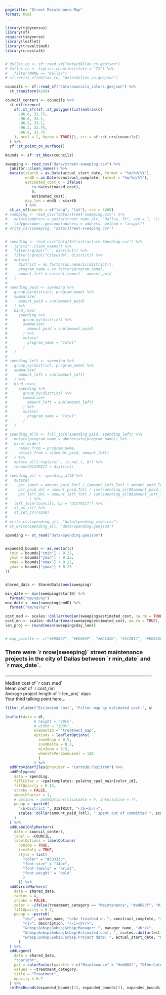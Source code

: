 ```yaml
---
pagetitle: "Street Maintenance Map"
format: html
---
```


```r

library(tidycensus)
library(sf)
require(tidyverse)
library(leaflet)
library(traveltimeR)
library(crosstalk)


# dallas_co <- sf::read_sf("data/dallas_co.geojson")
# dallas_co <- tigris::counties(state = "TX") %>%
#   filter(NAME == "Dallas")
# sf::write_sf(dallas_co, "data/dallas_co.geojson")

councils <- sf::read_sf("data/councils_colors.geojson") %>%
  st_transform(4269)

council_centers <- councils %>%
  st_difference(
    sf::st_sfc(sf::st_polygon(list(matrix(c(
      -96.6, 32.75,
      -96.6, 33.1,
      -96.3, 33.1,
      -96.3, 32.75,
      -96.6, 32.75
    ), ncol = 2, byrow = TRUE))), crs = sf::st_crs(councils))
  ) %>%
  sf::st_point_on_surface() 

bounds <- sf::st_bbox(councils)

sweeping <- read_csv("data/street-sweeping.csv") %>%
  janitor::clean_names() %>%
  mutate(startD = as.Date(actual_start_date, format = "%m/%d/%Y"),
         endD = as.Date(construct_complete, format = "%m/%d/%Y"),
         estimated_cost_0 = ifelse(
            is.na(estimated_cost),
            0,
            estimated_cost),
         day_len = endD - startD
         ) %>%
  st_as_sf(coords = c("long", "lat"), crs = 4269)
# sweeping <- read_csv("data/street-sweeping.csv") %>%
#   mutate(address = paste(street_name_alt, "Dallas, TX", sep = ", ")) %>%
#   tidygeocoder::geocode(address = address, method = "arcgis")
# write_csv(sweeping, "data/street-sweeping.csv")


# spending <- read_csv("data/Infrastructure Spending.csv") %>%
#   janitor::clean_names() %>%
#   filter(!grepl(",", district)) %>%
#   filter(!grepl("Citywide", district)) %>%
#   mutate(
#     district = as.factor(as.numeric(district)),
#     program_name = as.factor(program_name),
#     amount_left = current_commit - amount_paid
#   )
# 
# spending_paid <- spending %>%
#   group_by(district, program_name) %>%
#   summarize(
#     amount_paid = sum(amount_paid)
#   ) %>%
#   bind_rows(
#     spending %>%
#       group_by(district) %>%
#       summarize(
#         amount_paid = sum(amount_paid)
#       ) %>%
#       mutate(
#         program_name = "Total"
#       )
#   )
# 
# spending_left <- spending %>%
#   group_by(district, program_name) %>%
#   summarize(
#     amount_left = sum(amount_left)
#   ) %>%
#   bind_rows(
#     spending %>%
#       group_by(district) %>%
#       summarize(
#         amount_left = sum(amount_left)
#       ) %>%
#       mutate(
#         program_name = "Total"
#       )
#   )
# 
# spending_all0 <- full_join(spending_paid, spending_left) %>%
#   mutate(program_name = abbreviate(program_name)) %>%
#   pivot_wider(
#     names_from = program_name,
#     values_from = c(amount_paid, amount_left)
#   ) %>%
#   mutate_all(~replace(., is.na(.), 0)) %>%
#   rename(DISTRICT = district)
# 
# spending_all <- spending_all0 %>%
#   mutate(
#     pct_spent = amount_paid_Totl / (amount_left_Totl + amount_paid_Totl),
#     pct_paid_dal = amount_paid_Totl / sum(spending_all0$amount_paid_Totl),
#     pct_left_dal = amount_left_Totl / sum(spending_all0$amount_left_Totl)
#          ) %>%
#   left_join(councils, by = "DISTRICT") %>% 
#   st_as_sf() %>% 
#   st_set_crs(4269)
# 
# write_csv(spending_all, "data/spending_wide.csv")
# st_write(spending_all, "data/spending.geojson")

spending <- st_read("data/spending.geojson")


expanded_bounds <- as.vector(c(
  xmin = bounds["xmin"] - 0.25, 
  ymin = bounds["ymin"] - 0.25, 
  xmax = bounds["xmax"] + 0.25, 
  ymax = bounds["ymax"] + 0.25
))


shared_data <- SharedData$new(sweeping)

min_date <- min(sweeping$startD) %>%
  format("%m/%d/%y")
max_date <- max(sweeping$endD) %>%
  format("%m/%d/%y")

cost_med <- scales::dollar(median(sweeping$estimated_cost, na.rm = TRUE), accuracy = 1)
cost_mn <- scales::dollar(mean(sweeping$estimated_cost, na.rm = TRUE), accuracy = 1)
len_proj <- round(mean(sweeping$day_len))


# map_palette <- c("#008097", "#ED683F", "#EACA2D", "#5C2B1C", "#ED018C", "#185411")

```


```{=html}
<div class="column-screen-inset">
<div class="mainboxbox">
<div class="mainbox">

<div class="card">

<div class="cardbox">

<div class="left-card-col">

  <div class="card-side" style="width: 94%;">
  
    <div class="card-text">
  
      <h4 style="font-size: 18px!important;">There were <b>`r nrow(sweeping)`</b> street maintenance projects in the city of Dallas between `r min_date` and `r max_date`.</h4>
      
      <hr/>
      
      <div class="tp">
          <i class="bi bi-piggy-bank-fill tp-icon"></i>
          <div class="tp-text">
            Median cost of `r cost_med`<br>
            Mean cost of `r cost_mn`
          </div>
      </div>
  
      <div class="tp">
          <i class="bi bi-calendar-range tp-icon"></i>
          <div class="tp-text">
            Average project length of `r len_proj` days
          </div>
      </div>
  
      <div class="tp">
          <i class="tp-icon"></i>
          <div class="tp-text">Your third talking point here...</div>
      </div>
      
    </div>
    
    <div class="slider-box">

```


```r

filter_slider("Estimated Cost", "Filter map by estimated cost:", shared_data, ~estimated_cost_0, width = "95%", pre = "$", min = 0, max = 1000000, ticks = FALSE, step = 500)

```


```{=html}
    </div>
  </div>
</div>

<div class="right-card-col">
```


```r

leaflet(data = df, 
             # height = "90vh", 
             # width = "100%",
             elementId = "treatment_map",
             options = leafletOptions(
               zoomSnap = 0.5,
               zoomDelta = 0.5,
               minZoom = 9.5,
               wheelPxPerZoomLevel = 120
               )
             ) %>%
  addProviderTiles(provider = "CartoDB.Positron") %>%
  addPolygons(
    data = spending,
    fillColor = ~cpaltemplates::palette_cpal_main[color_id],
    fillOpacity = 0.15,
    stroke = FALSE,
    smoothFactor = 1,
    # options = pathOptions(clickable = F, interactive = T),
    popup = ~paste0(
      "<b>District ", DISTRICT, "</b><br/>",
      scales::dollar(amount_paid_Totl), " spent out of committed ", scales::dollar(amount_paid_Totl + amount_left_Totl), " (", scales::percent(amount_paid_Totl/(amount_paid_Totl + amount_left_Totl)), ")<br/>"
    )
  ) %>%
  addLabelOnlyMarkers(
    data = council_centers,
    label = ~COUNCIL,
    labelOptions = labelOptions(
      noHide = TRUE, 
      textOnly = TRUE,
      style = list(
        "color" = "#333333",
        "font-size" = "14px",
        "font-family" = "arial",
        "font-weight" = "bold"
        )
      )) %>%
  addCircleMarkers(
    data = shared_data,
    radius = 4,
    stroke = FALSE,
    color = ~ifelse(treatment_category == "Maintenance", "#ed683f", "#379145"),
    fillOpacity = 0.7,
    popup = ~paste0(
        "<b>", action_name, "</b> finished on ", construct_complete, "<br/>",
        "<i>", description, "</i><br/>",
        "&nbsp;&nbsp;&nbsp;&nbsp;Manager: ", manager_name, "<br/>",
        "&nbsp;&nbsp;&nbsp;&nbsp;Estimated cost: ", scales::dollar(estimated_cost), "<br/>",        
        "&nbsp;&nbsp;&nbsp;&nbsp;Project date: ", actual_start_date, "&#8211;", construct_complete
      )
  ) %>%
  addLegend(
    data = shared_data,
    "topright",
    pal = colorFactor(palette = c("Maintenance" = "#ed683f", "OtherCategory" = "#379145"), domain = shared_data$treatment_category),
    values = ~treatment_category,
    title = "Treatment",
    opacity = 0.7
  ) %>%
  setMaxBounds(expanded_bounds[1], expanded_bounds[2], expanded_bounds[3], expanded_bounds[4])

```


```{=html}
</div>

</div>

</div>


</div>
</div>
</div>
```